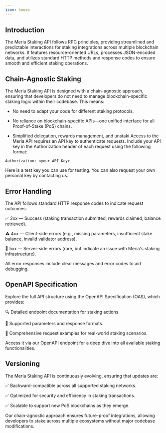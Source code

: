 ```yaml
---
icon: house
---
```


## Introduction
The Meria Staking API follows RPC principles, providing streamlined and predictable interactions for staking integrations across multiple blockchain networks. It features resource-oriented URLs, processes JSON-encoded data, and utilizes standard HTTP methods and response codes to ensure smooth and efficient staking operations.

## Chain-Agnostic Staking
The Meria Staking API is designed with a chain-agnostic approach, ensuring that developers do not need to manage blockchain-specific staking logic within their codebase. This means:

- No need to adapt your code for different staking protocols.

- No reliance on blockchain-specific APIs—one unified interface for all Proof-of-Stake (PoS) chains.

- Simplified delegation, rewards management, and unstaki
Access to the Meria API requires an API key to authenticate requests. Include your API key in the Authorization header of each request using the following format:

```
Authorization: <your API Key>
```

Here is a test key you can use for testing.
You can also request your own personal key by contacting us.

## Error Handling
The API follows standard HTTP response codes to indicate request outcomes:

✅ 2xx — Success (staking transaction submitted, rewards claimed, balance retrieved).

⚠️ 4xx — Client-side errors (e.g., missing parameters, insufficient stake balance, invalid validator address).

🚨 5xx — Server-side errors (rare, but indicate an issue with Meria's staking infrastructure).

All error responses include clear messages and error codes to aid debugging.

## OpenAPI Specification
Explore the full API structure using the OpenAPI Specification (OAS), which provides:

🔍 Detailed endpoint documentation for staking actions.

📄 Supported parameters and response formats.

🔗 Comprehensive request examples for real-world staking scenarios.

Access it via our OpenAPI endpoint for a deep dive into all available staking functionalities.

## Versioning
The Meria Staking API is continuously evolving, ensuring that updates are:

✅ Backward-compatible across all supported staking networks.

✅ Optimized for security and efficiency in staking transactions.

✅ Scalable to support new PoS blockchains as they emerge.

Our chain-agnostic approach ensures future-proof integrations, allowing developers to stake across multiple ecosystems without major codebase modifications.
